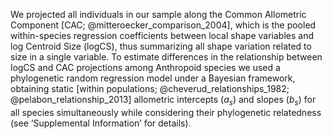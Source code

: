 We projected all individuals in our sample along the Common Allometric Component [CAC; @mitteroecker_comparison_2004], which is the pooled within-species regression coefficients between local shape variables and log Centroid Size (logCS), thus
summarizing all shape variation related to size in a single variable.
To estimate differences in the relationship between logCS and CAC projections among Anthropoid species we used a phylogenetic random regression model under a Bayesian framework, obtaining static [within populations; @cheverud_relationships_1982; @pelabon_relationship_2013] allometric intercepts ($a_s$) and slopes ($b_s$) for all species simultaneously while considering their phylogenetic relatedness (see 'Supplemental Information' for details).
